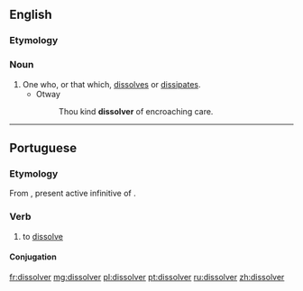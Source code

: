 ==English==

===Etymology===
{{suffix|dissolve|er}}

===Noun===
{{en-noun}}

# One who, or that which, [[dissolve]]s or [[dissipate]]s.
#* Otway
#*: Thou kind '''dissolver''' of encroaching care.

----

==Portuguese==

===Etymology===
From {{etyl|la|pt}} {{term|dissolvere|lang=la}}, present active infinitive of {{term/t|la|dissolvō}}.

===Verb===
{{pt-verb|dissolv|er}}

# to [[dissolve]]

====Conjugation====
{{pt-conj|dissolv|er}}

[[fr:dissolver]]
[[mg:dissolver]]
[[pl:dissolver]]
[[pt:dissolver]]
[[ru:dissolver]]
[[zh:dissolver]]